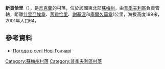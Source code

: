 {{coord|51|17|58|N|33|58|7|E|scale:100000|display=title}}

'''新貢恰里'''（{{lang-uk|Нові Гончарі}}），是[[烏克蘭|烏克蘭]]的村落，位於該國東北部[[蘇梅州|蘇梅州]]，由[[普季夫利區|普季夫利區]]負責管轄，距離[[什里亞埃韋|什里亞埃韋]]、[[舊貢恰里|舊貢恰里]]、[[謝基涅|謝基涅]]和[[庫爾久莫韋|庫爾久莫韋]]1公里，海拔高度189米，2001年人口64。

==參考資料==
* [http://weather.in.ua/ua/symskaja/17349 Погода в селі Нові Гончарі] {{Wayback|url=http://weather.in.ua/ua/symskaja/17349 |date=20111220000021 }}

{{DEFAULTSORT:Нові Гончарі}}
[[Category:蘇梅州村落|Category:蘇梅州村落]]
[[Category:普季夫利區村落|Category:普季夫利區村落]]


{{Sumy-geo-stub}}